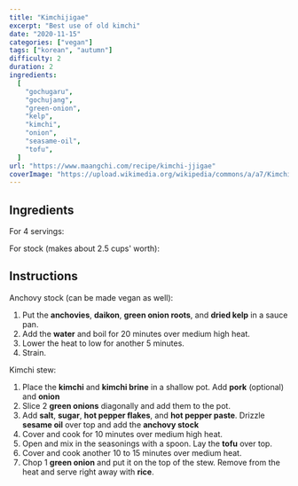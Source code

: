 ```yaml
---
title: "Kimchijigae"
excerpt: "Best use of old kimchi"
date: "2020-11-15"
categories: ["vegan"]
tags: ["korean", "autumn"]
difficulty: 2
duration: 2
ingredients:
  [
    "gochugaru",
    "gochujang",
    "green-onion",
    "kelp",
    "kimchi",
    "onion",
    "seasame-oil",
    "tofu",
  ]
url: "https://www.maangchi.com/recipe/kimchi-jjigae"
coverImage: "https://upload.wikimedia.org/wikipedia/commons/a/a7/Kimchijigae.jpg"
---
```


## Ingredients

For 4 servings:

<ul>
  <Ingredient v="1" t="pound" i="kimchi, cut into bite size pieces" />
  <Ingredient v="1/4" t="cup" i="kimchi brine" />
  <Ingredient optional v="1/2" t="pound" i="pork shoulder (or pork belly)" />
  <Ingredient optional v="1/2" t="package" i="tofu, slices of 1 cm thick" />
  <Ingredient v="3" i="green onion" />
  <Ingredient v="1" i="medium onion, sliced" />
  <Ingredient v="1" t="tsp" i="salt" />
  <Ingredient v="2" t="tsp" i="sugar" />
  <Ingredient v="2" t="tsp" i="gochugaru (Korean hot pepper flakes)" />
  <Ingredient v="1" t="tbsp" i="gochujang (Korean hot pepper paste)" />
  <Ingredient v="1" t="tsp" i="toasted sesame oil" />
  <Ingredient optional v="2" t="cups" i="anchovy stock" />
</ul>

For stock (makes about 2.5 cups' worth):

<ul>
  <Ingredient v="7" i="large dried anchovies, heads and guts removed" />
  <Ingredient v="1/3" t="cup" i="Korean radish, sliced thinly" />
  <Ingredient v="4 x 5" t="inches" i="dried kelp" />
  <Ingredient v="3" i="green onion roots" />
  <Ingredient v="4" t="cups" i="water" />
</ul>

## Instructions

Anchovy stock (can be made vegan as well):

1. Put the **anchovies**, **daikon**, **green onion roots**, and **dried kelp** in a sauce pan.
2. Add the **water** and boil for 20 minutes over medium high heat.
3. Lower the heat to low for another 5 minutes.
4. Strain.

Kimchi stew:

1. Place the **kimchi** and **kimchi brine** in a shallow pot. Add **pork** (optional) and **onion**
2. Slice 2 **green onions** diagonally and add them to the pot.
3. Add **salt**, **sugar**, **hot pepper flakes**, and **hot pepper paste**. Drizzle **sesame oil** over top and add the **anchovy stock**
4. Cover and cook for 10 minutes over medium high heat.
5. Open and mix in the seasonings with a spoon. Lay the **tofu** over top.
6. Cover and cook another 10 to 15 minutes over medium heat.
7. Chop 1 **green onion** and put it on the top of the stew. Remove from the heat and serve right away with **rice**.
